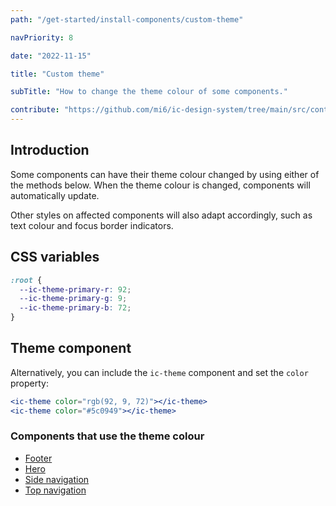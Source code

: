 ```yaml
---
path: "/get-started/install-components/custom-theme"

navPriority: 8

date: "2022-11-15"

title: "Custom theme"

subTitle: "How to change the theme colour of some components."

contribute: "https://github.com/mi6/ic-design-system/tree/main/src/content/structured/get-started/custom-theme.mdx"
---
```


## Introduction

Some components can have their theme colour changed by using either of the methods below. When the theme colour is changed, components will automatically update.

Other styles on affected components will also adapt accordingly, such as text colour and focus border indicators.

## CSS variables

```css
:root {
  --ic-theme-primary-r: 92;
  --ic-theme-primary-g: 9;
  --ic-theme-primary-b: 72;
}
```

## Theme component

Alternatively, you can include the `ic-theme` component and set the `color` property:

```jsx
<ic-theme color="rgb(92, 9, 72)"></ic-theme>
<ic-theme color="#5c0949"></ic-theme>
```

### Components that use the theme colour

- [Footer](/components/footer)
- [Hero](/components/hero)
- [Side navigation](/components/side-nav)
- [Top navigation](/components/top-nav)
